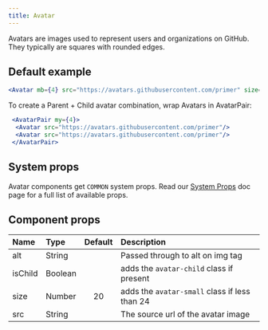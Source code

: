 ```yaml
---
title: Avatar
---
```



Avatars are images used to represent users and organizations on GitHub. They typically are squares with rounded edges.

## Default example

```jsx live
<Avatar mb={4} src="https://avatars.githubusercontent.com/primer" size={128} />

```
To create a Parent + Child avatar combination, wrap Avatars in AvatarPair:
```jsx live
 <AvatarPair my={4}>
  <Avatar src="https://avatars.githubusercontent.com/primer"/>
  <Avatar src="https://avatars.githubusercontent.com/primer"/>
 </AvatarPair>
 ```

## System props

Avatar components get `COMMON` system props. Read our [System Props](/system-props) doc page for a full list of available props.

## Component props

| Name | Type | Default | Description |
| :- | :- | :-: | :- |
| alt | String | | Passed through to alt on img tag |
| isChild | Boolean | | adds the `avatar-child` class if present |
| size | Number | 20 | adds the `avatar-small` class if less than 24 |
| src | String | | The source url of the avatar image |
